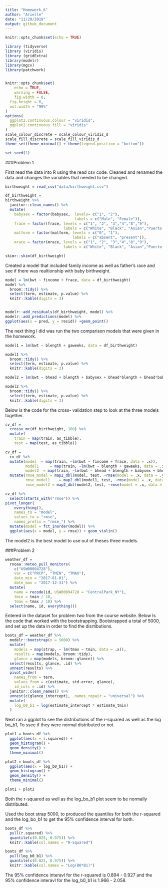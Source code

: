 ```yaml
---
title: "Homework_6"
author: "Arielle"
date: "11/20/2019"
output: github_document
---
```


```r
knitr::opts_chunk$set(echo = TRUE)

library (tidyverse)
library (viridis)
library (gridExtra)
library(modelr)
library(mgcv)
library(patchwork)


knitr::opts_chunk$set(
	echo = TRUE,
	warning = FALSE,
	fig.width = 8, 
  fig.height = 6,
  out.width = "90%"
)
options(
  ggplot2.continuous.colour = "viridis",
  ggplot2.continuous.fill = "viridis"
)
scale_colour_discrete = scale_colour_viridis_d
scale_fill_discrete = scale_fill_viridis_d
theme_set(theme_minimal() + theme(legend.position = "bottom"))

set.seed(1)
```

###Problem 1

First read the data into R using the read csv code. Cleaned and renamed the data and changes the variables that needed to be changed. 

```r
birthweight = read_csv("data/birthweight.csv")
```

```r
df_birthweight = 
birthweight %>% 
  janitor::clean_names() %>% 
  mutate( 
    babysex = factor(babysex,  levels= c("1", "2"),
                               labels = c("Male", "Female")),
    frace = factor(frace, levels = c("1", "2", "3","4","8","9"),
                          labels = c("White", "Black", "Asian","Puerto Rican","Other", "Unknown")),
    malform = factor(malform, levels = c("0", "1"),
                              labels = c("absent", "present")),
    mrace = factor(mrace, levels = c("1", "2", "3","4","8","9"),
                          labels = c("White", "Black", "Asian","Puerto Rican","Other", "Unknown")))

skimr::skim(df_birthweight)
```

Created a model that included family income as well as father's race and see if there was realtionship with baby birthweight.

```r
model = lm(bwt ~ fincome + frace, data = df_birthweight) 
model %>% 
  broom::tidy() %>% 
  select(term, estimate, p.value) %>% 
  knitr::kable(digits = 3)


modelr::add_residuals(df_birthweight, model) %>% 
modelr::add_predictions(model) %>% 
ggplot(aes(x = pred, y = resid)) +geom_point()
```

The next thing I did was run the two comparison models that were given in the homework. 

```r
model1 = lm(bwt ~ blength + gaweeks, data = df_birthweight)

model1 %>% 
  broom::tidy() %>% 
  select(term, estimate, p.value) %>% 
  knitr::kable(digits = 3)

model2 = lm(bwt ~ bhead + blength + babysex + bhead*blength + bhead*babysex + blength*babysex + bhead*blength*babysex, data = df_birthweight)

model2 %>% 
  broom::tidy() %>% 
  select(term, estimate, p.value) %>% 
  knitr::kable(digits = 3)
```

Below is the code for the cross- validation step to look at the three models together. 

```r
cv_df =
  crossv_mc(df_birthweight, 100) %>% 
  mutate(
    train = map(train, as_tibble),
    test = map(test, as_tibble))
```

```r
cv_df = 
  cv_df %>% 
  mutate(model  = map(train, ~lm(bwt ~ fincome + frace, data = .x)),
         model1     = map(train, ~lm(bwt ~ blength + gaweeks, data = .x)),
         model2  = map(train, ~lm(bwt ~ bhead + blength + babysex + bhead*blength + bhead*babysex + blength*babysex + bhead*blength*babysex, data = as_tibble(.x)))) %>% 
  mutate(rmse_model = map2_dbl(model, test, ~rmse(model = .x, data = .y)),
         rmse_model1    = map2_dbl(model1, test, ~rmse(model = .x, data = .y)),
         rmse_model2 = map2_dbl(model2, test, ~rmse(model = .x, data = .y)))
```

```r
cv_df %>% 
  select(starts_with("rmse")) %>% 
pivot_longer(
    everything(),
    names_to = "model", 
    values_to = "rmse",
    names_prefix = "rmse_") %>% 
  mutate(model = fct_inorder(model)) %>% 
  ggplot(aes(x = model, y = rmse)) + geom_violin()
```

The model2 is the best model to use out of theses three models. 

###Problem 2

```r
weather_df = 
  rnoaa::meteo_pull_monitors(
    c("USW00094728"),
    var = c("PRCP", "TMIN", "TMAX"), 
    date_min = "2017-01-01",
    date_max = "2017-12-31") %>%
  mutate(
    name = recode(id, USW00094728 = "CentralPark_NY"),
    tmin = tmin / 10,
    tmax = tmax / 10) %>%
  select(name, id, everything())
```

 Entered in the dataset for problem two from the course website. Below Is the code that worked with the bootstrapping. Bootstrapped a total of 5000, and set up the data in order to find the disrtibutions. 

```r
boots_df = weather_df %>% 
  modelr::bootstrap(n = 5000) %>% 
  mutate(
    models = map(strap, ~ lm(tmax ~ tmin, data = .x)),
    results = map(models, broom::tidy),
    glance = map(models, broom::glance)) %>% 
  select(results, glance, .id) %>% 
  unnest(results) %>% 
  pivot_wider( 
    names_from = term,
    values_from = c(estimate, std.error, glance),
    id_cols = .id) %>%
  janitor::clean_names() %>%
  unnest(c(glance_intercept), .names_repair = "universal") %>% 
  mutate(
    log_b0_b1 = log(estimate_intercept * estimate_tmin)
  ) 
```

Next ran a ggplot to see the distributions of the r-squared as well as the log bo_b1, To ssee if they were normal distributed or not. 

```r
plot1 = boots_df %>% 
  ggplot(aes(x = r.squared)) + 
  geom_histogram() + 
  geom_density() +
  theme_minimal() 

plot2 = boots_df %>% 
  ggplot(aes(x = log_b0_b1)) + 
  geom_histogram() + 
  geom_density() +
  theme_minimal() 

plot1 + plot2
```

Both the r-squared as well as the log_bo_b1 plot seem to be normally distributed. 

Used the boot strap 5000, to produced the quantiles for both the r-squared and the log_bo_b1 to get the 95% confidence interval for both. 

```r
boots_df %>% 
  pull(r.squared) %>% 
  quantile(c(0.025, 0.975)) %>% 
  knitr::kable(col.names = "R-Squared")

boots_df %>% 
  pull(log_b0_b1) %>% 
  quantile(c(0.025, 0.975)) %>% 
  knitr::kable(col.names = "Log(B0*B1)")
```

The 95% confidence interavl for the r-squared is 0.894 - 0.927 and the 95% confidence interavl for the log_b0_b1 is 1.966 - 2.058.
